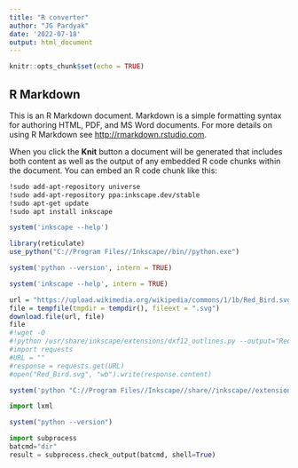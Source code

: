 ```yaml
---
title: "R converter"
author: "JG Pardyak"
date: '2022-07-18'
output: html_document
---
```


```r
knitr::opts_chunk$set(echo = TRUE)
```

## R Markdown

This is an R Markdown document. Markdown is a simple formatting syntax for authoring HTML, PDF, and MS Word documents. For more details on using R Markdown see <http://rmarkdown.rstudio.com>.

When you click the **Knit** button a document will be generated that includes both content as well as the output of any embedded R code chunks within the document. You can embed an R code chunk like this:

```bash
!sudo add-apt-repository universe
!sudo add-apt-repository ppa:inkscape.dev/stable
!sudo apt-get update
!sudo apt install inkscape
```

```R
system('inkscape --help')
```
```r
library(reticulate)
use_python("C://Program Files//Inkscape//bin//python.exe")
```

```r
system('python --version', intern = TRUE)
```

```r
system('inkscape --help', intern = TRUE)
```


```r
url = "https://upload.wikimedia.org/wikipedia/commons/1/1b/Red_Bird.svg"
file = tempfile(tmpdir = tempdir(), fileext = ".svg")
download.file(url, file)
file
#!wget -O 
#!python /usr/share/inkscape/extensions/dxf12_outlines.py --output="Red_Bird.dxf" "Red_Bird.svg"
#import requests
#URL = ""
#response = requests.get(URL)
#open("Red_Bird.svg", "wb").write(response.content)

```
```r
system('python "C://Program Files//Inkscape//share//inkscape//extensions//dxf12_outlines.py" --output="Red_Bird.dxf" "Red_Bird.svg"')
```

```python
import lxml
```


```r
system("python --version")
```

```python
import subprocess
batcmd="dir"
result = subprocess.check_output(batcmd, shell=True)
```
